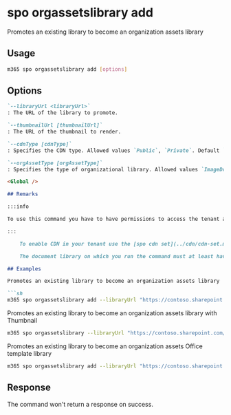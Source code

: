 
# spo orgassetslibrary add

Promotes an existing library to become an organization assets library

## Usage

```sh
m365 spo orgassetslibrary add [options]
```

## Options

```md definition-list
`--libraryUrl <libraryUrl>`
: The URL of the library to promote.

`--thumbnailUrl [thumbnailUrl]`
: The URL of the thumbnail to render.

`--cdnType [cdnType]`
: Specifies the CDN type. Allowed values `Public`, `Private`. Default `Private`.

`--orgAssetType [orgAssetType]`
: Specifies the type of organizational library. Allowed values `ImageDocumentLibrary`, `OfficeTemplateLibrary`, `OfficeFontLibrary`. Defaults to `ImageDocumentLibrary`.

<Global />

## Remarks

:::info

To use this command you have to have permissions to access the tenant admin site.

:::

    To enable CDN in your tenant use the [spo cdn set](../cdn/cdn-set.mdx) command.

    The document library on which you run the command must at least have read permissions for all users, except external users.

## Examples

Promotes an existing library to become an organization assets library

```sh
m365 spo orgassetslibrary add --libraryUrl "https://contoso.sharepoint.com/SiteAssets"
```

Promotes an existing library to become an organization assets library with Thumbnail

```sh
m365 spo orgassetslibrary --libraryUrl "https://contoso.sharepoint.com/SiteAssets" --thumbnailUrl "https://contoso.sharepoint.com/assets/logo.png"
```

Promotes an existing library to become an organization assets Office template library

```sh
m365 spo orgassetslibrary add --libraryUrl "https://contoso.sharepoint.com/SiteAssets" --orgAssetType "OfficeTemplateLibrary"
```

## Response

The command won't return a response on success.
